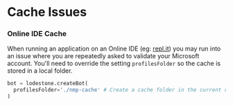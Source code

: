# Cache Issues


### Online IDE Cache
When running an application on an Online IDE (eg: [repl.it](https://replit.com/)) you may run into an issue where you are repeatedly asked to validate your Microsoft account. You'll need to override the setting `profilesFolder` so the cache is stored in a local folder.


```python copy
bot = lodestone.createBot(
  profilesFolder='./nmp-cache' # Create a cache folder in the current directory
)
```